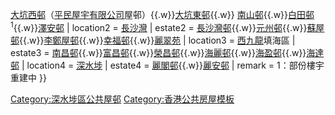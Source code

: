 {{香港公共屋邨
| district=深水埗區
| location1 = [[石硤尾]]
| estate1 = [[石硤尾邨]]{{.w}}[[大坑西邨]]（[[香港平民屋宇有限公司|平民屋宇有限公司]]屋邨）{{.w}}[[大坑東邨]]{{.w}} [[南山邨]]{{.w}}[[白田邨]]<sup>1</sup>{{.w}}[[澤安邨]]
| location2 = [[長沙灣]]
| estate2 = [[長沙灣邨]]{{.w}}[[元州邨]]{{.w}}[[蘇屋邨]]{{.w}}[[李鄭屋邨]]{{.w}}[[幸福邨]]{{.w}}[[麗翠苑]]
| location3 = [[西九龍]]填海區
| estate3 = [[南昌邨]]{{.w}}[[富昌邨]]{{.w}}[[榮昌邨]]{{.w}}[[海麗邨]]{{.w}}[[海盈邨]]{{.w}}[[海達邨]]
| location4 = [[深水埗]]
| estate4 = [[麗閣邨]]{{.w}}[[麗安邨]] 
| remark = 1：部份樓宇重建中
}}<includeonly>[[Category:深水埗區公共屋邨]]</includeonly><noinclude>[[Category:香港公共房屋模板]]</noinclude>